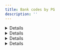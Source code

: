```yaml
---
title: Bank codes by PG
description: ''
---
```





<Details>
<p slot="summary">NHN KCP bank codes</p>

* KB Kookmin Bank: BK04
* SC First Bank: BK23
* Kyongnam Bank: BK39
* Gwangju Bank: BK34
* Industrial Bank of Korea: BK03
* Nonghyup: BK11
* Daegu Bank: BK31
* Busan Bank: BK32
* Korea Development Bank: BK02
* Saemaul Geumgo: BK45
* Suhyup: BK07
* Shinhan Bank: BK88
* Credit union: BK48
* Korea Exchange Bank: BK81
* Woori Bank: BK20
* Post Office: BK71
* Jeonbuk Bank: BK37
* Cooperative: BK12
* Kakao Bank: BK90
* K-Bank: BK89
* Hana Bank: BK81
* Citibank Korea: BK27
* Toss Bank: BK92

</Details>

<Details>
<p slot="summary">KG Inicis bank codes</p>

* KB Kookmin Bank: 04
* SC First Bank: 23
* Kyongnam Bank: 39
* Gwangju Bank: 34
* Industrial Bank of Korea: 03
* Nonghyup: 11
* Daegu Bank: 31
* Busan Bank: 32
* Korea Development Bank: 02
* Saemaul Geumgo: 45
* Suhyup: 07
* Shinhan Bank: 88
* Credit union: 48
* Korea Exchange Bank: 81
* Woori Bank: 20
* Post Office: 71
* Jeonbuk Bank: 37
* Cooperative: 12
* Kakao Bank: 90
* K-Bank: 89
* Hana Bank: 81
* Citibank Korea: 27
* Toss Bank: 92

</Details>

<Details>
<p slot="summary">PAYJOA (Daou Data)</p>

* KB Kookmin Bank: 04
* SC Bank Korea: 11
* Kyongnam Bank: -
* Gwangju Bank: -
* Industrial Bank of Korea: 03
* Nonghyup: 08
* Daegu Bank: -
* Busan Bank: 15
* Korea Development Bank: -
* Saemaul Geumgo: -
* Suhyup: -
* Shinhan Bank: 10
* Credit union: -
* Korea Exchange Bank: 05
* Woori Bank: 09
* Post Office: 31
* Jeonbuk Bank: -
* Cooperative: -
* Kakao Bank: -
* K-Bank: -
* Hana Bank: 12
* Citibank Korea: -
* Toss Bank: -

</Details>

<Details>
<p slot="summary">Toss Payments/Danal/Nice Payments/JTNet/KICC/SMARTRO/Settlebank</p>

* KB Kookmin Bank: 004
* SC First Bank: 023
* Kyongnam Bank: 039
* Gwangju Bank: 034
* Industrial Bank of Korea: 003
* Nonghyup: 011
* Daegu Bank: 031
* Busan Bank: 032
* Korea Development Bank: 002
* Saemaul Geumgo: 045
* Suhyup: 007
* Shinhan Bank: 088
* Credit union: 048
* Korea Exchange Bank: 081
* Woori Bank: 020
* Post Office: 071
* Jeonbuk Bank: 037
* Cooperative: 012
* Kakao Bank: 090
* K-Bank: 089
* Hana Bank: 081
* Citibank Korea: 027
* Toss Bank: 092

</Details>

